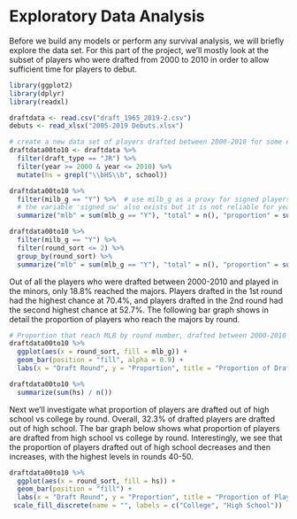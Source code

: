 # Exploratory Data Analysis {#exploration}

Before we build any models or perform any survival analysis, we will briefly explore the data set. For this part of the project, we'll mostly look at the subset of players who were drafted from 2000 to 2010 in order to allow sufficient time for players to debut.

```r
library(ggplot2)
library(dplyr)
library(readxl)

draftdata <- read.csv("draft_1965_2019-2.csv") 
debuts <- read_xlsx("2005-2019 Debuts.xlsx")

# create a new data set of players drafted between 2000-2010 for some exploratory data analysis
draftdata00to10 <- draftdata %>%
  filter(draft_type == "JR") %>%
  filter(year >= 2000 & year <= 2010) %>%
  mutate(hs = grepl("\\bHS\\b", school))
```

```r
draftdata00to10 %>%
  filter(milb_g == "Y") %>%  # use milb_g as a proxy for signed players
  # the variable 'signed_sw' also exists but it is not reliable for years < 2009
  summarize("mlb" = sum(mlb_g == "Y"), "total" = n(), "proportion" = sum(mlb_g == "Y") / n())

draftdata00to10 %>%
  filter(milb_g == "Y") %>%
  filter(round_sort <= 2) %>%
  group_by(round_sort) %>%
  summarize("mlb" = sum(mlb_g == "Y"), "total" = n(), "proportion" = sum(mlb_g == "Y") / n())
```

Out of all the players who were drafted between 2000-2010 and played in the minors, only 18.8%
reached the majors. Players drafted in the 1st round had the highest chance at 70.4%, and players drafted in the 2nd round had the second highest chance at 52.7%. The following bar graph shows in detail the proportion of players who reach the majors by round.

```r
# Proportion that reach MLB by round number, drafted between 2000-2010
draftdata00to10 %>%
  ggplot(aes(x = round_sort, fill = mlb_g)) +
  geom_bar(position = "fill", alpha = 0.9) +
  labs(x = "Draft Round", y = "Proportion", title = "Proportion of Drafted Players that Debut (2000-2010)", fill = "MLB")
```

```r
draftdata00to10 %>%
  summarize(sum(hs) / n())
```

Next we'll investigate what proportion of players are drafted out of high school vs college by round. Overall, 32.3% of drafted players are drafted out of high school. The bar graph below shows what proportion of players are drafted from high school vs college by round. Interestingly, we see that the proportion of players drafted out of high school decreases and then increases, with the highest levels in rounds 40-50.

```r
draftdata00to10 %>%
  ggplot(aes(x = round_sort, fill = hs)) +
  geom_bar(position = "fill") +
  labs(x = "Draft Round", y = "Proportion", title = "Proportion of Players Drafted from High School / College") +
 scale_fill_discrete(name = "", labels = c("College", "High School"))
```



